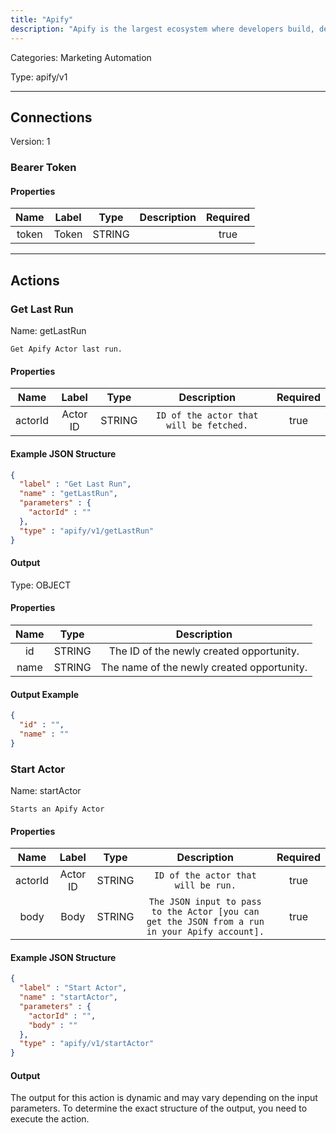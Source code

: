 ```yaml
---
title: "Apify"
description: "Apify is the largest ecosystem where developers build, deploy, and publish data extraction and web automation tools."
---
```



Categories: Marketing Automation


Type: apify/v1

<hr />



## Connections

Version: 1


### Bearer Token

#### Properties

|      Name       |      Label     |     Type     |     Description     | Required |
|:---------------:|:--------------:|:------------:|:-------------------:|:--------:|
| token | Token | STRING |  | true |





<hr />



## Actions


### Get Last Run
Name: getLastRun

`Get Apify Actor last run.`

#### Properties

|      Name       |      Label     |     Type     |     Description     | Required |
|:---------------:|:--------------:|:------------:|:-------------------:|:--------:|
| actorId | Actor ID | STRING | `ID of the actor that will be fetched.` | true |

#### Example JSON Structure
```json
{
  "label" : "Get Last Run",
  "name" : "getLastRun",
  "parameters" : {
    "actorId" : ""
  },
  "type" : "apify/v1/getLastRun"
}
```

#### Output



Type: OBJECT


#### Properties

|     Name     |     Type     |     Description     |
|:------------:|:------------:|:-------------------:|
| id | STRING | The ID of the newly created opportunity. |
| name | STRING | The name of the newly created opportunity. |




#### Output Example
```json
{
  "id" : "",
  "name" : ""
}
```


### Start Actor
Name: startActor

`Starts an Apify Actor`

#### Properties

|      Name       |      Label     |     Type     |     Description     | Required |
|:---------------:|:--------------:|:------------:|:-------------------:|:--------:|
| actorId | Actor ID | STRING | `ID of the actor that will be run.` | true |
| body | Body | STRING | `The JSON input to pass to the Actor [you can get the JSON from a run in your Apify account].` | true |

#### Example JSON Structure
```json
{
  "label" : "Start Actor",
  "name" : "startActor",
  "parameters" : {
    "actorId" : "",
    "body" : ""
  },
  "type" : "apify/v1/startActor"
}
```

#### Output

The output for this action is dynamic and may vary depending on the input parameters. To determine the exact structure of the output, you need to execute the action.






